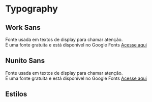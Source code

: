 

<Meta title="Tokens/Typography" />

# Typography

## Work Sans
Fonte usada em textos de display para chamar atenção.<br/>
É uma fonte gratuita e está disponível no Google Fonts [Acesse aqui](https://fonts.google.com/specimen/Work+Sans?category=Serif,Sans+Serif)

<FontPreview fontName="Work Sans" />

## Nunito Sans
Fonte usada em textos de display para chamar atenção.<br/>
É uma fonte gratuita e está disponível no Google Fonts [Acesse aqui](https://fonts.google.com/specimen/Work+Sans?category=Serif,Sans+Serif)

<FontPreview fontName="Nunito Sans" />

## Estilos
<FontsGrid />
